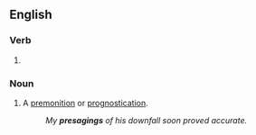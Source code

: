 ==English==

===Verb===
{{head|en|present participle}}

# {{present participle of|presage|lang=en|nocat=1}}

===Noun===
{{en-noun}}

# A [[premonition]] or [[prognostication]].
#: ''My '''presagings''' of his downfall soon proved accurate.''